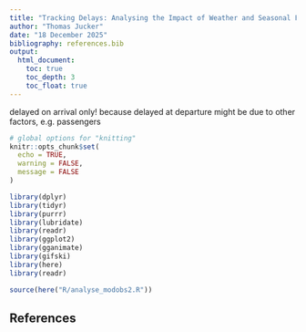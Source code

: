 ```yaml
---
title: "Tracking Delays: Analysing the Impact of Weather and Seasonal Factors on Swiss Railway Punctuality"
author: "Thomas Jucker"
date: "18 December 2025"
bibliography: references.bib  
output:
  html_document:
    toc: true
    toc_depth: 3
    toc_float: true
---
```


delayed on arrival only! because delayed at departure might be due to other factors, e.g. passengers


```r
# global options for "knitting"
knitr::opts_chunk$set(
  echo = TRUE,
  warning = FALSE,
  message = FALSE
)
```

```r
library(dplyr)
library(tidyr)
library(purrr)
library(lubridate)
library(readr)
library(ggplot2)
library(gganimate)
library(gifski)
library(here)
library(readr)

source(here("R/analyse_modobs2.R"))
```

## References
